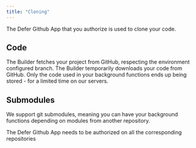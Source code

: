 ```yaml
---
title: "Cloning"
---
```


The Defer Github App that you authorize is used to clone your code.

## Code

The Builder fetches your project from GitHub, respecting the environment
configured branch. The Builder temporarily downloads your code from GitHub. Only
the code used in your background functions ends up being stored - for a limited
time on our servers.

## Submodules

We support git submodules, meaning you can have your background functions
depending on modules from another repository.

<Info>
  The Defer Github App needs to be authorized on all the corresponding
  repositories
</Info>
